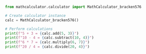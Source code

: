 
```python
from mathcalculator.calculator import MathCalculator_bracken576

# Create calculator instance
calc = MathCalculator_bracken576()

# Perform calculations
print(f"5 + 3 = {calc.add(5, 3)}")
print(f"10 - 4 = {calc.subtract(10, 4)}")
print(f"6 * 7 = {calc.multiply(6, 7)}")
print(f"20 / 4 = {calc.divide(20, 4)}")
```